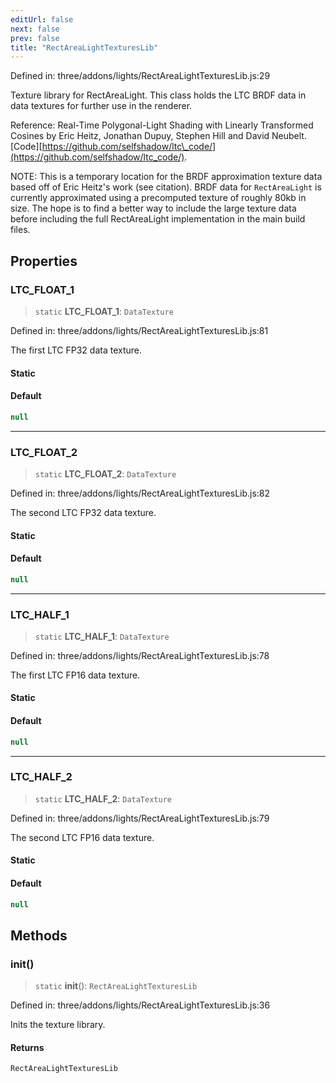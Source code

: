 ```yaml
---
editUrl: false
next: false
prev: false
title: "RectAreaLightTexturesLib"
---
```


Defined in: three/addons/lights/RectAreaLightTexturesLib.js:29

Texture library for RectAreaLight. This class holds the LTC BRDF data
in data textures for further use in the renderer.

Reference: Real-Time Polygonal-Light Shading with Linearly Transformed Cosines
by Eric Heitz, Jonathan Dupuy, Stephen Hill and David Neubelt. [Code][https://github.com/selfshadow/ltc\_code/](https://github.com/selfshadow/ltc_code/).

NOTE: This is a temporary location for the BRDF approximation texture data
based off of Eric Heitz's work (see citation). BRDF data for
`RectAreaLight` is currently approximated using a precomputed texture
of roughly 80kb in size. The hope is to find a better way to include
the large texture data before including the full RectAreaLight implementation
in the main build files.

## Properties

### LTC\_FLOAT\_1

> `static` **LTC\_FLOAT\_1**: `DataTexture`

Defined in: three/addons/lights/RectAreaLightTexturesLib.js:81

The first LTC FP32 data texture.

#### Static

#### Default

```ts
null
```

***

### LTC\_FLOAT\_2

> `static` **LTC\_FLOAT\_2**: `DataTexture`

Defined in: three/addons/lights/RectAreaLightTexturesLib.js:82

The second LTC FP32 data texture.

#### Static

#### Default

```ts
null
```

***

### LTC\_HALF\_1

> `static` **LTC\_HALF\_1**: `DataTexture`

Defined in: three/addons/lights/RectAreaLightTexturesLib.js:78

The first LTC FP16 data texture.

#### Static

#### Default

```ts
null
```

***

### LTC\_HALF\_2

> `static` **LTC\_HALF\_2**: `DataTexture`

Defined in: three/addons/lights/RectAreaLightTexturesLib.js:79

The second LTC FP16 data texture.

#### Static

#### Default

```ts
null
```

## Methods

### init()

> `static` **init**(): `RectAreaLightTexturesLib`

Defined in: three/addons/lights/RectAreaLightTexturesLib.js:36

Inits the texture library.

#### Returns

`RectAreaLightTexturesLib`
